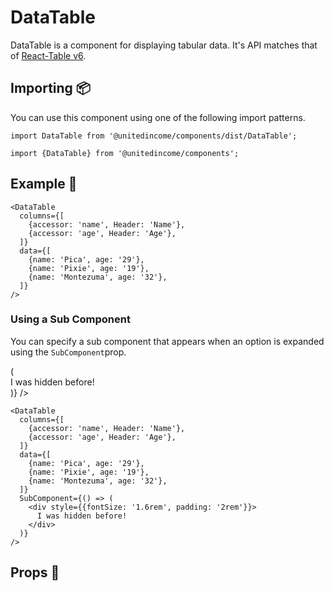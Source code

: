 
# DataTable

DataTable is a component for displaying tabular data. It's API matches that of
[React-Table v6](https://github.com/tannerlinsley/react-table/tree/v6).

## Importing 📦

You can use this component using one of the following import patterns.

```tsx
import DataTable from '@unitedincome/components/dist/DataTable';
```

```tsx
import {DataTable} from '@unitedincome/components';
```

## Example 🚀

<Preview>
  <DataTable
    columns={[
      {accessor: 'name', Header: 'Name'},
      {accessor: 'age', Header: 'Age'},
    ]}
    data={[
      {name: 'Pica', age: '29'},
      {name: 'Pixie', age: '19'},
      {name: 'Montezuma', age: '32'},
    ]}
  />
</Preview>

```tsx
<DataTable
  columns={[
    {accessor: 'name', Header: 'Name'},
    {accessor: 'age', Header: 'Age'},
  ]}
  data={[
    {name: 'Pica', age: '29'},
    {name: 'Pixie', age: '19'},
    {name: 'Montezuma', age: '32'},
  ]}
/>
```

### Using a Sub Component

You can specify a sub component that appears when an option is expanded using the `SubComponent`prop.

<Preview>
  <DataTable
    columns={[
      {accessor: 'name', Header: 'Name'},
      {accessor: 'age', Header: 'Age'},
    ]}
    data={[
      {name: 'Pica', age: '29'},
      {name: 'Pixie', age: '19'},
      {name: 'Montezuma', age: '32'},
    ]}
    SubComponent={() => (
      <div style={{fontSize: '1.6rem', padding: '2rem'}}>
        I was hidden before!
      </div>
    )}
  />
</Preview>

```tsx
<DataTable
  columns={[
    {accessor: 'name', Header: 'Name'},
    {accessor: 'age', Header: 'Age'},
  ]}
  data={[
    {name: 'Pica', age: '29'},
    {name: 'Pixie', age: '19'},
    {name: 'Montezuma', age: '32'},
  ]}
  SubComponent={() => (
    <div style={{fontSize: '1.6rem', padding: '2rem'}}>
      I was hidden before!
    </div>
  )}
/>
```

## Props 🔧

<Props of={DataTable} />
